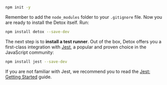 
```bash
npm init -y
```

Remember to add the `node_modules` folder to your `.gitignore` file.
Now you are ready to install the Detox itself. Run:

```bash npm2yarn
npm install detox --save-dev
```

The next step is to **install a test runner**. Out of the box, Detox offers you a first-class integration
with [Jest](https://jestjs.io), a popular and proven choice in the JavaScript community:

```bash npm2yarn
npm install jest --save-dev
```

If you are not familiar with Jest, we recommend you to read the [Jest: Getting Started](https://jestjs.io/docs/en/getting-started) guide.
